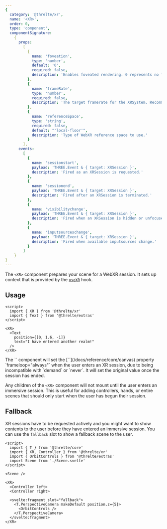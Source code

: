 ```yaml
---
{
  category: '@threlte/xr',
  name: '<XR>',
  order: 0,
  type: 'component',
  componentSignature:
    {
      props:
        [
          {
            name: 'foveation',
            type: 'number',
            default: '0',
            required: false,
            description: 'Enables foveated rendering. 0 represents no foveation, full resolution. 1 represents maximum foveation, with the edges rendered at a lower resolution.'
          },
          {
            name: 'frameRate',
            type: 'number',
            required: false,
            description: 'The target framerate for the XRSystem. Recommended range is 72-120. Default is unset and left to the device. Smaller rates give more CPU headroom at the cost of responsiveness. If your experience cannot effectively reach the target framerate, it will be subject to frame reprojection which will halve the effective framerate. Choose a conservative estimate that balances responsiveness and headroom based on your experience.'
          },
          {
            name: 'referenceSpace',
            type: 'string',
            required: false,
            default: "'local-floor'",
            description: 'Type of WebXR reference space to use.'
          }
        ],
      events:
        [
          {
            name: 'sessionstart',
            payload: 'THREE.Event & { target: XRSession }',
            description: 'Fired as an XRSession is requested.'
          },
          {
            name: 'sessionend',
            payload: 'THREE.Event & { target: XRSession }',
            description: 'Fired after an XRSession is terminated.'
          },
          {
            name: 'visibilitychange',
            payload: 'THREE.Event & { target: XRSession }',
            description: 'Fired when an XRSession is hidden or unfocused.'
          },
          {
            name: 'inputsourceschange',
            payload: 'THREE.Event & { target: XRSession }',
            description: 'Fired when available inputsources change.'
          }
        ]
    }
}
---
```


The `<XR>` component prepares your scene for a WebXR session. It sets up context that is provided by the [`useXR`](/docs/reference/xr/use-xr) hook.

## Usage

```svelte
<script>
  import { XR } from '@threlte/xr'
  import { Text } from '@threlte/extras'
</script>

<XR>
  <Text
    position={[0, 1.6, -1]}
    text="I have entered another realm!"
  />
</XR>
```

<Tip type="warning">
  The `<XR>` component will set the [`<Canvas>`](/docs/reference/core/canvas) property `frameloop="always"` when the user enters an XR session, due to being incompatible with `demand` or `never`. It will set the original value once the session has ended.
</Tip>

Any children of the `<XR>` component will not mount until the user enters an immersive session. This is useful for adding controllers, hands, or entire scenes that should only start when the user has begun their session.

## Fallback

XR sessions have to be requested actively and you might want to show contents to the user before they have entered an immersive session. You can use the `fallback` slot to show a fallback scene to the user.

```svelte
<script>
  import { T } from '@threlte/core'
  import { XR, Controller } from '@threlte/xr'
  import { OrbitControls } from '@threlte/extras'
  import Scene from './Scene.svelte'
</script>

<Scene />

<XR>
  <Controller left>
  <Controller right>

  <svelte:fragment slot="fallback">
    <T.PerspectiveCamera makeDefault position.z={5}>
      <OrbitControls />
    </T.PerspectiveCamera>
  </svelte:fragment>
</XR>
```
